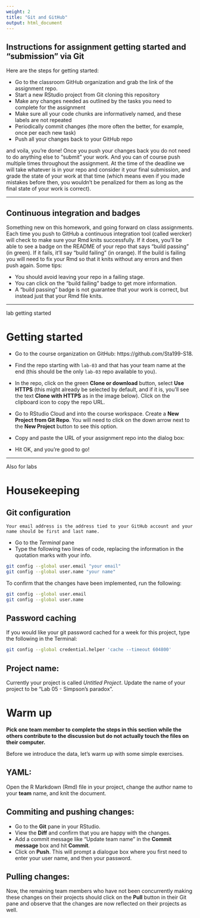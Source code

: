 ```yaml
---
weight: 2
title: "Git and GitHub"
output: html_document
---
```


## Instructions for assignment getting started and "submission" via Git

Here are the steps for getting started:

- Go to the classroom GitHub organization and grab the link of the assignment 
repo.
- Start a new RStudio project from Git cloning this repository
- Make any changes needed as outlined by the tasks you need to complete for the 
assignment
- Make sure all your code chunks are informatively named, and these labels are 
not repeated
- Periodically commit changes (the more often the better, for example, once per 
each new task)
- Push all your changes back to your GitHub repo

and voila, you're done! Once you push your changes back you do not need to do 
anything else to "submit" your work. And you can of course push multiple times 
throughout the assignment. At the time of the deadline we will take whatever 
is in your repo and consider it your final submission, and grade the state of 
your work at that time (which means even if you made mistakes before then, 
you wouldn't be penalized for them as long as the final state of your work is 
correct).

-----

## Continuous integration and badges

Something new on this homework, and going forward on class assignments. Each time you push to GitHub a continuous integration tool (called wercker) will check to make sure your Rmd knits successfully. If it does, you'll be able to see a badge on the README of your repo that says "build passing" (in green). If it fails, it'll say "build failing" (in orange). If the build is failing you will need to fix your Rmd so that it knits without any errors and then push again. Some tips:

- You should avoid leaving your repo in a failing stage. 
- You can click on the "build failing" badge to get more information.
- A "build passing" badge is not guarantee that your work is correct, but instead just that your Rmd file knits.

----

lab getting started

# Getting started

- Go to the course organization on GitHub: https://github.com/Sta199-S18.

- Find the repo starting with `lab-03` and that has your team name at the end (this should be the only `lab-03` repo available to you).

- In the repo, click on the green **Clone or download** button, select **Use HTTPS** (this might already be selected by default, and if it is, you'll see the text **Clone with HTTPS** as in the image below). Click on the clipboard icon to copy the repo URL.

- Go to RStudio Cloud and into the course workspace. Create a **New Project from Git Repo**. You will need to click on the down arrow next to the **New Project** button to see this option.

- Copy and paste the URL of your assignment repo into the dialog box:

- Hit OK, and you're good to go!

----

Also for labs

# Housekeeping

## Git configuration

```marginfigure
Your email address is the address tied to your GitHub account and your name should be first and last name.
```

- Go to the *Terminal* pane
- Type the following two lines of code, replacing the information in the quotation marks with your info.

```bash
git config --global user.email "your email"
git config --global user.name "your name"
```

To confirm that the changes have been implemented, run the following:

```bash
git config --global user.email
git config --global user.name
```

## Password caching

If you would like your git password cached for a week for this project, type the following in the Terminal:

```bash
git config --global credential.helper 'cache --timeout 604800'
```

## Project name: 

Currently your project is called *Untitled Project*. Update the name of your project to be "Lab 05 - Simpson's paradox".

# Warm up

**Pick one team member to complete the steps in this section while the others contribute to the discussion but do not actually touch the files on their computer.**

Before we introduce the data, let's warm up with some simple exercises.

## YAML: 

Open the R Markdown (Rmd) file in your project, change the author name to your **team** name, and knit the document.

## Commiting and pushing changes:

- Go to the **Git** pane in your RStudio. 
- View the **Diff** and confirm that you are happy with the changes.
- Add a commit message like "Update team name" in the **Commit message** box and hit **Commit**.
- Click on **Push**. This will prompt a dialogue box where you first need to enter your user name, and then your password.

## Pulling changes:

Now, the remaining team members who have not been concurrently making these changes on their projects should click on the **Pull** button in their Git pane and observe that the changes are now reflected on their projects as well.
